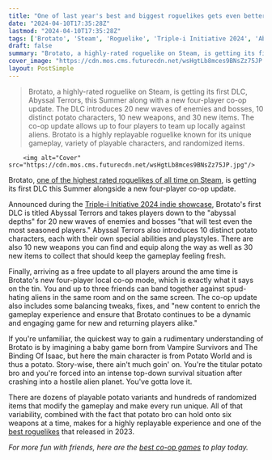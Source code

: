 ```yaml
---
title: "One of last year's best and biggest roguelikes gets even better: first Brotato DLC coming this summer alongside 4-player co-op"
date: "2024-04-10T17:35:28Z"
lastmod: "2024-04-10T17:35:28Z"
tags: ['Brotato', 'Steam', 'Roguelike', 'Triple-i Initiative 2024', 'Abyssal Terrors', 'Vampire Survivors', 'The Binding Of Isaac']
draft: false
summary: "Brotato, a highly-rated roguelike on Steam, is getting its first DLC, Abyssal Terrors, this Summer along with a new four-player co-op update. The DLC introduces 20 new waves of enemies and bosses, 10 distinct potato characters, 10 new weapons, and 30 new items. The co-op update allows up to four players to team up locally against aliens. Brotato is a highly replayable roguelike known for its unique gameplay, variety of playable characters, and randomized items."
cover_image: "https://cdn.mos.cms.futurecdn.net/wsHgtLb8mces9BNsZz75JP.jpg" 
layout: PostSimple
---
```

> Brotato, a highly-rated roguelike on Steam, is getting its first DLC, Abyssal Terrors, this Summer along with a new four-player co-op update. The DLC introduces 20 new waves of enemies and bosses, 10 distinct potato characters, 10 new weapons, and 30 new items. The co-op update allows up to four players to team up locally against aliens. Brotato is a highly replayable roguelike known for its unique gameplay, variety of playable characters, and randomized items.


        <img alt="Cover" src="https://cdn.mos.cms.futurecdn.net/wsHgtLb8mces9BNsZz75JP.jpg"/>
        
Brotato, [one of the highest rated roguelikes of all time on Steam](https://www.gamesradar.com/one-of-the-highest-rated-roguelikes-of-all-time-is-now-officially-out-and-its-only-gotten-better/), is getting its first DLC this Summer alongside a new four-player co-op update.

Announced during the [Triple-i Initiative 2024 indie showcase](https://iii-initiative.com/), Brotato's first DLC is titled Abyssal Terrors and takes players down to the "abyssal depths" for 20 new waves of enemies and bosses "that will test even the most seasoned players." Abyssal Terrors also introduces 10 distinct potato characters, each with their own special abilities and playstyles. There are also 10 new weapons you can find and equip along the way as well as 30 new items to collect that should keep the gameplay feeling fresh.

Finally, arriving as a free update to all players around the ame time is Brotato's new four-player local co-op mode, which is exactly what it says on the tin. You and up to three friends can band together against spud-hating aliens in the same room and on the same screen. The co-op update also includes some balancing tweaks, fixes, and "new content to enrich the gameplay experience and ensure that Brotato continues to be a dynamic and engaging game for new and returning players alike."

If you're unfamiliar, the quickest way to gain a rudimentary understanding of Brotato is by imagining a baby game born from Vampire Survivors and The Binding Of Isaac, but here the main character is from Potato World and is thus a potato. Story-wise, there ain't much goin' on. You're the titular potato bro and you're forced into an intense top-down survival situation after crashing into a hostile alien planet. You've gotta love it. 

There are dozens of playable potato variants and hundreds of randomized items that modify the gameplay and make every run unique. All of that variability, combined with the fact that potato bro can hold onto six weapons at a time, makes for a highly replayable experience and one of the [best roguelikes](https://www.gamesradar.com/best-roguelikes-roguelites/) that released in 2023.

*For more fun with friends, here are the *[<em>best co-op games</em>](https://www.gamesradar.com/best-co-op-games/)* to play today.*
        